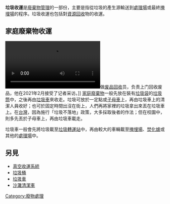 {{not2|[[垃圾回收_(计算机科学)|垃圾回收 (计算机科学)]]}}
'''垃圾收運'''是[[廢棄物管理|廢棄物管理]]的一部份，主要是指從垃圾的產生源輸送到[[固態廢棄物處理技術列表|處理場]]或最終[[掩埋場|掩埋場]]的程序。垃圾收運也包括對[[資源回收|資源回收]]物的收運。

==家庭廢棄物收運==
[[File:2021年2月26日_海归硕士转行做废品回收员_相信行行出状元.webm|缩略图]]做[[資源回收|废品回收]]员，负责上门回收废品，他在2021年2月接受了记者采访。]]
[[家庭廢棄物|家庭廢棄物]]一般先放在裝有[[垃圾袋|垃圾袋]]的[[垃圾筒|垃圾筒]]中，之後再由[[垃圾車|垃圾車]]來收走。垃圾可放於一定點或[[子母車|子母車]]上，再由垃圾車上的清潔人員收好；也可於固定時間出沒在街上，人們再將家裡的垃圾拿出來丟在垃圾車上。在[[台灣|台灣]]，因為施行「垃圾不落地」政策，大多採取後者的作法；但在校園中，則多先丟於子母車上，再由垃圾車載走。

垃圾車一般會先將垃圾載至[[垃圾轉運站|垃圾轉運站]]中，再由較大的車輛載至[[掩埋場|掩埋場]]、[[焚化爐|焚化爐]]或其他的[[固態廢棄物處理技術列表|處理場]]中。

==另見==

*[[真空收運系統|真空收運系統]]
*[[垃圾桶|垃圾桶]]
*[[垃圾車|垃圾車]]
*[[沙灘清潔車|沙灘清潔車]]

{{Waste}}

{{Authority control}}
[[Category:廢物處理|Category:廢物處理]]

{{小作品|環保}}